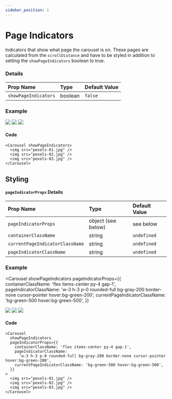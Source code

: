 ```yaml
---
sidebar_position: 1
---
```



# Page Indicators

Indicators that show what page the carousel is on. These pages are calculated from the `scrollDistance` and have to be styled in addition to setting the `showPageIndicators` boolean to true.

### Details

| Prop Name            | Type               | Default Value |
| :------------------- | :----------------- | :------------ |
| `showPageIndicators` | boolean            | `false`       |

### Example

<Carousel showPageIndicators>
  <img src="/open-source/nuka-carousel/img/pexels-01.jpg" />
  <img src="/open-source/nuka-carousel/img/pexels-02.jpg" />
  <img src="/open-source/nuka-carousel/img/pexels-03.jpg" />
</Carousel>

#### Code

```tsx
<Carousel showPageIndicators>
  <img src="pexels-01.jpg" />
  <img src="pexels-02.jpg" />
  <img src="pexels-03.jpg" />
</Carousel>
```

## Styling

#### `pageIndicatorProps` Details

| Prop Name                       | Type   | Default Value |
| :------------------------------ | :----- | :------------ |
| `pageIndicatorProps` | object (see below) | see below    |
| `containerClassName`            | string | `undefined`   |
| `currentPageIndicatorClassName` | string | `undefined`   |
| `pageIndicatorClassName`        | string | `undefined`   |

### Example

<Carousel
  showPageIndicators
  pageIndicatorProps={{
    containerClassName: 'flex items-center py-4 gap-1',
    pageIndicatorClassName:
      'w-3 h-3 p-0 rounded-full bg-gray-200 border-none cursor-pointer hover:bg-green-200',
    currentPageIndicatorClassName: 'bg-green-500 hover:bg-green-500',
  }}
>
  <img src="/open-source/nuka-carousel/img/pexels-01.jpg" />
  <img src="/open-source/nuka-carousel/img/pexels-02.jpg" />
  <img src="/open-source/nuka-carousel/img/pexels-03.jpg" />
</Carousel>

#### Code

```tsx
<Carousel
  showPageIndicators
  pageIndicatorProps={{
    containerClassName: 'flex items-center py-4 gap-1',
    pageIndicatorClassName:
      'w-3 h-3 p-0 rounded-full bg-gray-200 border-none cursor-pointer hover:bg-green-200',
    currentPageIndicatorClassName: 'bg-green-500 hover:bg-green-500',
  }}
>
  <img src="pexels-01.jpg" />
  <img src="pexels-02.jpg" />
  <img src="pexels-03.jpg" />
</Carousel>
```
